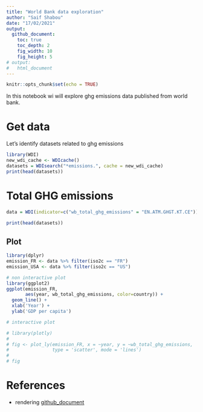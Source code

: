 ```yaml
---
title: "World Bank data exploration"
author: "Saif Shabou"
date: "17/02/2021"
output:
  github_document:
    toc: true
    toc_depth: 2
    fig_width: 10
    fig_height: 5
# output:
#   html_document
---
```



```r
knitr::opts_chunk$set(echo = TRUE)
```



In this notebook wi will explore ghg emissions data published from world bank. 

# Get data


Let's identify datasets related to ghg emissions

```r
library(WDI)
new_wdi_cache <- WDIcache()
datasets = WDIsearch("*emissions.", cache = new_wdi_cache)
print(head(datasets))
```


# Total GHG emissions

```r
data = WDI(indicator=c("wb_total_ghg_emissions" = "EN.ATM.GHGT.KT.CE"))

print(head(datasets))
```

## Plot

```r

library(dplyr)
emission_FR <- data %>% filter(iso2c == "FR")
emission_USA <- data %>% filter(iso2c == "US")

# non interactive plot
library(ggplot2)
ggplot(emission_FR, 
       aes(year, wb_total_ghg_emissions, color=country)) + 
  geom_line() + 
  xlab('Year') + 
  ylab('GDP per capita')

# interactive plot

# library(plotly)
# 
# fig <- plot_ly(emission_FR, x = ~year, y = ~wb_total_ghg_emissions,
#                type = 'scatter', mode = 'lines')
# 
# fig
```

# References
- rendering [github_document](https://rmarkdown.rstudio.com/github_document_format.html)
